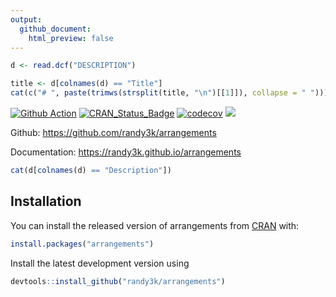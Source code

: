 ```yaml
---
output:
  github_document:
    html_preview: false
---
```

<!-- README.md is generated from README.Rmd. Please edit that file -->

```r
d <- read.dcf("DESCRIPTION")
```

```r
title <- d[colnames(d) == "Title"]
cat(c("# ", paste(trimws(strsplit(title, "\n")[[1]]), collapse = " ")))
```

[![Github Action](https://github.com/randy3k/arrangements/workflows/build/badge.svg?branch=master)](https://github.com/randy3k/arrangements)
[![CRAN\_Status\_Badge](https://www.r-pkg.org/badges/version/arrangements)](https://cran.r-project.org/package=arrangements)
[![codecov](https://codecov.io/gh/randy3k/arrangements/branch/master/graph/badge.svg)](https://codecov.io/gh/randy3k/arrangements)
[![](https://cranlogs.r-pkg.org/badges/grand-total/arrangements)](https://cran.r-project.org/package=arrangements)

Github: [https://github.com/randy3k/arrangements](https://github.com/randy3k/arrangements)

Documentation: [https://randy3k.github.io/arrangements](https://randy3k.github.io/arrangements)


```r
cat(d[colnames(d) == "Description"])
```

## Installation

You can install the released version of arrangements from [CRAN](https://CRAN.R-project.org) with:

```r
install.packages("arrangements")
```

Install the latest development version using

```r
devtools::install_github("randy3k/arrangements")
```
